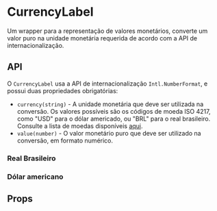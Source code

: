 
<Meta title="Atoms/CurrencyLabel" component={CurrencyLabel} />

<style>{`
  .flex-container {
    margin: 0 auto;
    display: flex;
    justify-content: center;
    margin: 36px;
  }
`}</style>

# CurrencyLabel

<Description>
  Um wrapper para a representação de valores monetários, converte um valor puro na unidade monetária requerida de acordo com a API de internacionalização.
</Description>

<div className="flex-container">
    <CurrencyLabel currency="BRL" value={123.456} />
</div>

## API

O `CurrencyLabel` usa a API de internacionalização `Intl.NumberFormat`, e possui duas propriedades obrigatórias:

- `currency(string)` - A unidade monetária que deve ser utilizada na conversão. Os valores possíveis são os códigos de moeda ISO 4217, como "USD" para o dólar americado, ou "BRL" para o real brasileiro. Consulte a lista de moedas disponíveis [aqui](https://www.currency-iso.org/dam/downloads/lists/list_one.xml).
- `value(number)` - O valor monetário puro que deve ser utilizado na conversão, em formato numérico.

### Real Brasileiro
<Canvas>
    <Story name="Real Brasileiro">
        <CurrencyLabel currency="BRL" value={123.456} />
    </Story>
</Canvas>

### Dólar americano
<Canvas>
    <Story name="Dólar Americano">
        <CurrencyLabel currency="USD" value={456.789} />
    </Story>
</Canvas>

## Props

<ArgsTable of={CurrencyLabel} />
